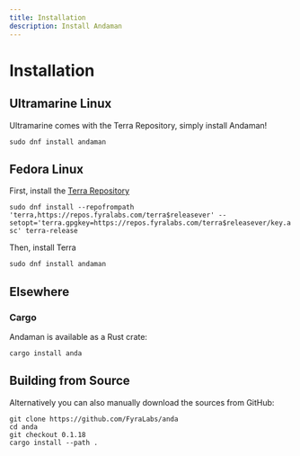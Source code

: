 ```yaml
---
title: Installation
description: Install Andaman
---
```


# Installation

## Ultramarine Linux

Ultramarine comes with the Terra Repository, simply install Andaman!

`sudo dnf install andaman`

## Fedora Linux

First, install the [Terra Repository](https://terra.fyralabs.com)

`sudo dnf install --repofrompath 'terra,https://repos.fyralabs.com/terra$releasever' --setopt='terra.gpgkey=https://repos.fyralabs.com/terra$releasever/key.asc' terra-release`

Then, install Terra

`sudo dnf install andaman`

## Elsewhere

### Cargo

Andaman is available as a Rust crate:

`cargo install anda`

## Building from Source

Alternatively you can also manually download the sources from GitHub:

```
git clone https://github.com/FyraLabs/anda
cd anda
git checkout 0.1.18
cargo install --path .
```
